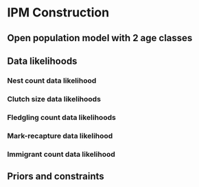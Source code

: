 # IPM Construction {#IPMCon}



##	Open population model with 2 age classes



##	Data likelihoods


###	Nest count data likelihood

###	Clutch size data likelihoods

###	Fledgling count data likelihoods

###	Mark-recapture data likelihood

###	Immigrant count data likelihood



##	Priors and constraints

